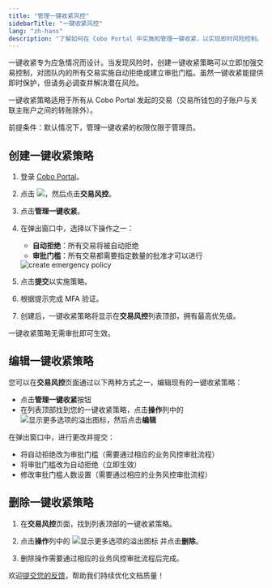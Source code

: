 ```yaml
---
title: "管理一键收紧风控"
sidebarTitle: "一键收紧风控"
lang: "zh-hans"
description: "了解如何在 Cobo Portal 中实施和管理一键收紧，以实现即时风险控制。"
---
```


一键收紧专为应急情况而设计。当发现风险时，创建一键收紧策略可以立即加强交易控制，对团队内的所有交易实施自动拒绝或建立审批门槛。虽然一键收紧能提供即时保护，但请务必调查并解决潜在风险。

<Info>一键收紧策略适用于所有从 Cobo Portal 发起的交易（交易所钱包的子账户与关联主账户之间的转账除外）。</Info>

<Note>前提条件：默认情况下，管理一键收紧的权限仅限于管理员。</Note>

## 创建一键收紧策略

1. 登录 [Cobo Portal](https://portal.cobo.com/login)。

2. 点击 <img src="/en/images/common/wallets_icon.svg" className="icon"/>，然后点击**交易风控**。

3. 点击**管理一键收紧**。

4. 在弹出窗口中，选择以下操作之一：
   - **自动拒绝**：所有交易将被自动拒绝
   - **审批门槛**：所有交易都需要指定数量的批准才可以进行

   <img src="/cn/images/risk-controls/emergency-policy-create.png" className="screenshot_full_screen" alt="create emergency policy" />

5. 点击**提交**以实施策略。

6. 根据提示完成 MFA 验证。

7. 创建后，一键收紧策略将显示在**交易风控**列表顶部，拥有最高优先级。

<Note>一键收紧策略无需审批即可生效。</Note>

## 编辑一键收紧策略

您可以在**交易风控**页面通过以下两种方式之一，编辑现有的一键收紧策略：
- 点击**管理一键收紧**按钮
- 在列表顶部找到您的一键收紧策略，点击**操作**列中的 <img src="/en/images/common/icon_more.svg" className="icon" alt="显示更多选项的溢出图标"/>，然后点击**编辑**

在弹出窗口中，进行更改并提交：
- 将自动拒绝改为审批门槛（需要通过相应的业务风控审批流程）
- 将审批门槛改为自动拒绝（立即生效）
- 修改审批门槛人数设置（需要通过相应的业务风控审批流程）

## 删除一键收紧策略

1. 在**交易风控**页面，找到列表顶部的一键收紧策略。

2. 点击**操作**列中的 <img src="/en/images/common/icon_more.svg" className="icon" alt="显示更多选项的溢出图标"/> 并点击**删除**。

3. 删除操作需要通过相应的业务风控审批流程后完成。

<Tip>欢迎[提交您的反馈](https://forms.zohopublic.com/cobo/form/DocumentFeedbackForm/formperma/QvLOhxJv1_JMsJ-1dleZ8Itb_7rzN-LtgvsDdxosoVI?referrername=manuals)，帮助我们持续优化文档质量！</Tip>
